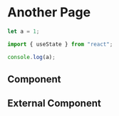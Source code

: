# Another Page

```js filename="demo.js" {3} copy
let a = 1;

import { useState } from "react";

console.log(a);
```

## Component

 
## External Component
